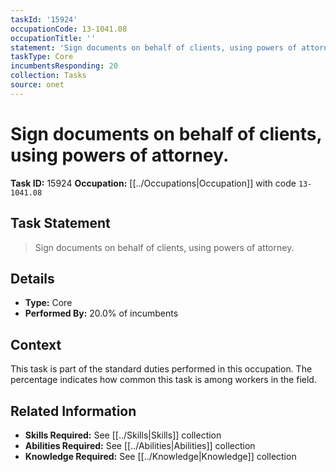 ```yaml
---
taskId: '15924'
occupationCode: 13-1041.08
occupationTitle: ''
statement: 'Sign documents on behalf of clients, using powers of attorney.'
taskType: Core
incumbentsResponding: 20
collection: Tasks
source: onet
---
```

# Sign documents on behalf of clients, using powers of attorney.

**Task ID:** 15924
**Occupation:** [[../Occupations|Occupation]] with code `13-1041.08`

## Task Statement

> Sign documents on behalf of clients, using powers of attorney.

## Details

- **Type:** Core
- **Performed By:** 20.0% of incumbents

## Context

This task is part of the standard duties performed in this occupation. The percentage indicates how common this task is among workers in the field.

## Related Information

- **Skills Required:** See [[../Skills|Skills]] collection
- **Abilities Required:** See [[../Abilities|Abilities]] collection
- **Knowledge Required:** See [[../Knowledge|Knowledge]] collection
